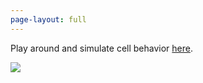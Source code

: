 ```yaml
---
page-layout: full
---
```


Play around and simulate cell behavior <a href="https://vincentott.shinyapps.io/livelycells/" target="_blank">here</a>.

![](./pictures/livelycells.png)